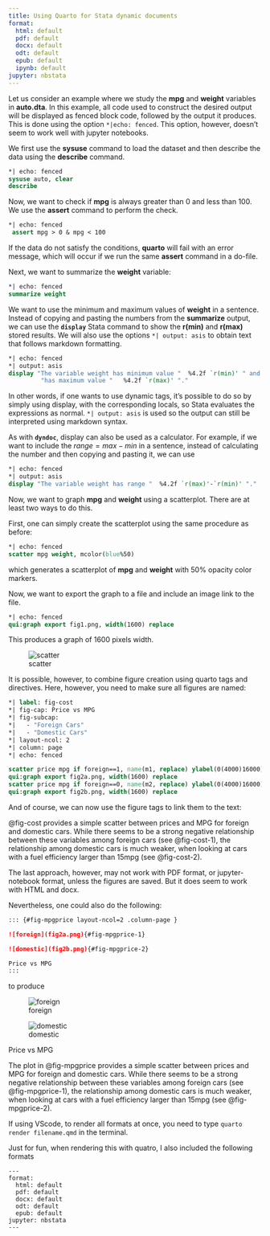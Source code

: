 ```yaml
---
title: Using Quarto for Stata dynamic documents
format: 
  html: default
  pdf: default
  docx: default
  odt: default
  epub: default
  ipynb: default
jupyter: nbstata
---
```


Let us consider an example where we study the **mpg** and **weight** variables
in **auto.dta**.  In this example, all code used to construct the desired output
will be displayed as fenced block code, followed by the output it produces. This is done
using the option `*|echo: fenced`. This option, however, doesn't seem to work well with jupyter notebooks.

We first use the **sysuse** command to load the dataset and then describe
the data using the **describe** command. 

```stata
*| echo: fenced
sysuse auto, clear
describe
```

Now, we want to check if **mpg** is always greater than 0 and less than 100.
We use the **assert** command to perform the check.      

```stata
*| echo: fenced
 assert mpg > 0 & mpg < 100
```

If the data do not satisfy the conditions, **quarto** will fail with an error
message, which will occur if we run the same **assert** command in a do-file. 

Next, we want to summarize the **weight** variable:

```stata
*| echo: fenced
summarize weight
```

We want to use the minimum and maximum values of **weight** in a sentence.
Instead of copying and pasting the numbers from the **summarize** output, we can
use the **`display`** Stata command to show the **r(min)** and **r(max)** stored results. We will also use 
the options `*| output: asis` to obtain text that follows markdown formatting. 

```stata
*| echo: fenced
*| output: asis
display "The variable weight has minimum value "  %4.2f `r(min)' " and " ///
         "has maximum value "   %4.2f `r(max)' "."
```

In other words, if one wants to use dynamic tags, it's possible to do so 
by simply using display, with the corresponding locals, so Stata evaluates the expressions
as normal. `*| output: asis` is used so the output can still be interpreted using markdown syntax.

As with **`dyndoc`**, display can also be used as a calculator. For example, if we want to
include the $range = max - min$ in a sentence, instead of calculating the
number and then copying and pasting it, we can use 

```stata
*| echo: fenced
*| output: asis
display "The variable weight has range "  %4.2f `r(max)'-`r(min)' "."
```

Now, we want to graph **mpg** and **weight** using a scatterplot. There are at least two ways to do this.

First, one can simply create the scatterplot using the same procedure as before:

```stata
*| echo: fenced
scatter mpg weight, mcolor(blue%50)
```

which generates a scatterplot of **mpg** and **weight** with 50% opacity 
color markers.

Now, we want to export the graph to a file and include an image link to the
file. 

```stata
*| echo: fenced
qui:graph export fig1.png, width(1600) replace
```

This produces a graph of 1600 pixels width.  

![scatter](fig1.png)

It is possible, however, to combine figure creation using quarto tags and directives. Here, however, you need to make sure all figures are named:

```stata
*| label: fig-cost
*| fig-cap: Price vs MPG
*| fig-subcap:
*|   - "Foreign Cars"
*|   - "Domestic Cars"
*| layout-ncol: 2
*| column: page  
*| echo: fenced

scatter price mpg if foreign==1, name(m1, replace) ylabel(0(4000)16000)
qui:graph export fig2a.png, width(1600) replace
scatter price mpg if foreign==0, name(m2, replace) ylabel(0(4000)16000)
qui:graph export fig2b.png, width(1600) replace
```

And of course, we can now use the figure tags to link them to the text:

@fig-cost provides a simple scatter between prices and MPG for foreign and domestic cars. While there seems to be a strong negative relationship between these variables among foreign cars (see @fig-cost-1), 
the relationship among domestic cars is much weaker, when looking at cars with a fuel efficiency larger than 15mpg (see @fig-cost-2).

The last approach, however, may not work with PDF format, or jupyter-notebook format, unless the figures are saved. But it does seem to work with HTML and docx.

Nevertheless, one could also do the following:

````markdown
::: {#fig-mpgprice layout-ncol=2 .column-page }

![foreign](fig2a.png){#fig-mpgprice-1}

![domestic](fig2b.png){#fig-mpgprice-2}

Price vs MPG
:::
````

to produce 

::: {#fig-mpgprice layout-ncol=2 .column-page }

![foreign](fig2a.png){#fig-mpgprice-1}

![domestic](fig2b.png){#fig-mpgprice-2}

Price vs MPG
:::

The plot in @fig-mpgprice provides a simple scatter between prices and MPG for foreign and domestic cars. While there seems to be a strong negative relationship between these variables among foreign cars (see @fig-mpgprice-1), 
the relationship among domestic cars is much weaker, when looking at cars with a fuel efficiency larger than 15mpg (see @fig-mpgprice-2).

If using VScode, to render all formats at once, you need to type `quarto render filename.qmd` in the terminal.

Just for fun, when rendering this with quatro, I also included the following formats

```
---
format: 
  html: default
  pdf: default
  docx: default
  odt: default
  epub: default
jupyter: nbstata
---
```
